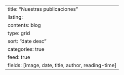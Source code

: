 ---
title: "Nuestras publicaciones"
listing: 
  contents: blog
  type: grid
  sort: "date desc"
  categories: true
  feed: true
  fields: [image, date, title, author, reading-time]
---